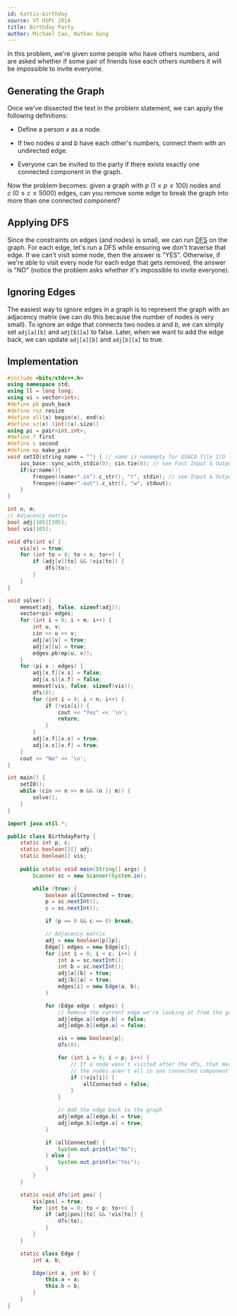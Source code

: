 ---
id: kattis-birthday
source: VT HSPC 2014
title: Birthday Party
author: Michael Cao, Nathan Gong
---

In this problem, we're given some people who have others numbers, and are asked
whether if some pair of friends lose each others numbers it will be impossible
to invite everyone.

## Generating the Graph

Once we've dissected the text in the problem statement, we can apply the
following definitions:

- Define a person $x$ as a node.

- If two nodes $a$ and $b$ have each other's numbers, connect them with an
  undirected edge.

- Everyone can be invited to the party if there exists exactly one connected
  component in the graph.

Now the problem becomes: given a graph with $p \: (1 \leq p \leq 100)$ nodes and
$c \: (0 \leq c \leq 5000)$ edges, can you remove some edge to break the graph
into more than one connected component?

## Applying DFS

Since the constraints on edges (and nodes) is small, we can run
[DFS](/silver/dfs/) on the graph. For each edge, let's run a DFS while ensuring
we don't traverse that edge. If we can't visit some node, then the answer is
"YES". Otherwise, if we're able to visit every node for each edge that gets
removed, the answer is "NO" (notice the problem asks whether it's impossible to
invite everyone). 

## Ignoring Edges
The easiest way to ignore edges in a graph is to represent the graph with an 
adjacency matrix (we can do this because the number of nodes is very small). 
To ignore an edge that connects two nodes $a$ and $b$, we can simply set 
`adj[a][b]` and `adj[b][a]` to false. Later, when we want to add the edge back,
we can update `adj[a][b]` and `adj[b][a]` to true.

## Implementation

<LanguageSection>

<CPPSection>

```cpp
#include <bits/stdc++.h>
using namespace std;
using ll = long long;
using vi = vector<int>;
#define pb push_back
#define rsz resize
#define all(x) begin(x), end(x)
#define sz(x) (int)(x).size()
using pi = pair<int,int>;
#define f first
#define s second
#define mp make_pair
void setIO(string name = "") { // name is nonempty for USACO file I/O
	ios_base::sync_with_stdio(0); cin.tie(0); // see Fast Input & Output
	if(sz(name)){
		freopen((name+".in").c_str(), "r", stdin); // see Input & Output
		freopen((name+".out").c_str(), "w", stdout);
	}
}

int n, m;
// Adjacency matrix
bool adj[105][105];
bool vis[105];

void dfs(int v) {
	vis[v] = true;
	for (int to = 0; to < n; to++) {
		if (adj[v][to] && !vis[to]) {
			dfs(to);
		}
	}
}

void solve() {
	memset(adj, false, sizeof(adj));
	vector<pi> edges;
	for (int i = 0; i < m; i++) {
		int u, v;
		cin >> u >> v;
		adj[u][v] = true;
		adj[v][u] = true;
		edges.pb(mp(u, v));
	}
	for (pi x : edges) {
		adj[x.f][x.s] = false;
		adj[x.s][x.f] = false;
		memset(vis, false, sizeof(vis));
		dfs(0);
		for (int i = 0; i < n; i++) {
			if (!vis[i]) {
				cout << "Yes" << '\n';
				return;
			}
		}
		adj[x.f][x.s] = true;
		adj[x.s][x.f] = true;
	}
	cout << "No" << '\n';
}

int main() {
	setIO();
	while (cin >> n >> m && (n || m)) {
		solve();
	}
}
```

</CPPSection>

<JavaSection>

```java
import java.util.*;

public class BirthdayParty {
	static int p, c;
	static boolean[][] adj;
	static boolean[] vis;
	
	public static void main(String[] args) {
		Scanner sc = new Scanner(System.in);

		while (true) {
			boolean allConnected = true;
			p = sc.nextInt();
			c = sc.nextInt();

			if (p == 0 && c == 0) break;

			// Adjacency matrix
			adj = new boolean[p][p];
			Edge[] edges = new Edge[c];
			for (int i = 0; i < c; i++) {
				int a = sc.nextInt();
				int b = sc.nextInt();
				adj[a][b] = true;
				adj[b][a] = true;
				edges[i] = new Edge(a, b);
			}

			for (Edge edge : edges) {
				// Remove the current edge we're looking at from the graph
				adj[edge.a][edge.b] = false;
				adj[edge.b][edge.a] = false;

				vis = new boolean[p];
				dfs(0);

				for (int i = 0; i < p; i++) {
					// If a node wasn't visited after the dfs, that means that
					// the nodes aren't all in one connected component
					if (!vis[i]) {
						allConnected = false;
					}
				}

				// Add the edge back to the graph
				adj[edge.a][edge.b] = true;
				adj[edge.b][edge.a] = true;
			}

			if (allConnected) {
				System.out.println("No");
			} else {
				System.out.println("Yes");
			}
		}
	}

	static void dfs(int pos) {
		vis[pos] = true;
		for (int to = 0; to < p; to++) {
			if (adj[pos][to] && !vis[to]) {
				dfs(to);
			}
		}
	}

	static class Edge {
		int a, b;

		Edge(int a, int b) {
			this.a = a;
			this.b = b;
		}
	}
}
```

</JavaSection>

</LanguageSection>
